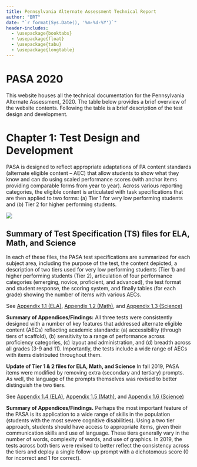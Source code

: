 ```yaml
---
title: Pennsylvania Alternate Assessment Technical Report
author: "BRT"
date: "`r format(Sys.Date(), '%m-%d-%Y')`"
header-includes:
  - \usepackage{booktabs}
  - \usepackage{float}
  - \usepackage{tabu}
  - \usepackage{longtable}
---
```


# PASA 2020

This website houses all the technical documentation for the Pennsylvania Alternate Assessment, 2020. The table below provides a brief overview of the website contents. Following the table is a brief description of the test design and development.




# Chapter 1: Test Design and Development 
PASA is designed to reflect appropriate adaptations of PA content standards (alternate eligible content – AEC) that allow students to show what they know and can do using scaled performance scores (with anchor items providing comparable forms from year to year). Across various reporting categories, the eligible content is articulated with task specifications that are then applied to two forms: (a) Tier 1 for very low performing students and (b) Tier 2 for higher performing students.

![](image/table_reading.png)

## Summary of Test Specification (TS) files for ELA, Math, and Science

In each of these files, the PASA test specifications are summarized for each subject area, including the purpose of the test, the content depicted, a description of two tiers used for very low performing students (Tier 1) and higher performing students (Tier 2), articulation of four performance categories (emerging, novice, proficient, and advanced), the test format and student response, the scoring system, and finally tables (for each grade) showing the number of items with various AECs.

See [Appendix 1.1 (ELA)](appendix/App1.1_PASA_ELA1prompt.pdf), [Appendix 1.2 (Math)](appendix/App1.2_PASAMath_1prompt.pdf), and [Appendix 1.3 (Science)](appendix/App1.3_PASA_Science_1prompt.pdf)

**Summary of Appendices/Findings:**  All three tests were consistently designed with a number of key features that addressed alternate eligible content (AECs) reflecting academic standards: (a) accessibility (through tiers of scaffold), (b) sensitivity to a range of performance across proficiency categories, (c) layout and administration, and (d) breadth across all grades (3-9 and 11). Importantly, the tests include a wide range of AECs with items distributed throughout them.

**Update of Tier 1 & 2 files for ELA, Math, and Science**
In fall 2019, PASA items were modified by removing extra (secondary and tertiary) prompts. As well, the language of the prompts themselves was revised to better distinguish the two tiers.

See [Appendix 1.4 (ELA)](appendix/App1.4_Tier12_ELA.pdf), [Appendix 1.5 (Math)](appendix/App1.5_Tier12_Math.pdf), and [Appendix 1.6 (Science)](appendix/App1.6_Tier12_Science.pdf)

**Summary of Appendices/Findings.**  Perhaps the most important feature of the PASA is its application to a wide range of skills in the population (students with the most severe cognitive disabilities). Using a two tier approach, students should have access to appropriate items, given their communication skills and use of language. These tiers generally vary in the number of words, complexity of words, and use of graphics. In 2019, the tests across both tiers were revised to better reflect the consistency across the tiers and deploy a single follow-up prompt with a dichotomous score (0 for incorrect and 1 for correct).